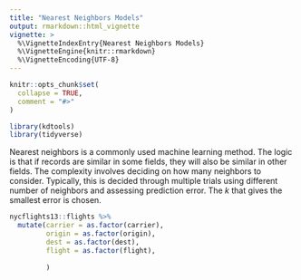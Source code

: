```yaml
---
title: "Nearest Neighbors Models"
output: rmarkdown::html_vignette
vignette: >
  %\VignetteIndexEntry{Nearest Neighbors Models}
  %\VignetteEngine{knitr::rmarkdown}
  %\VignetteEncoding{UTF-8}
---
```


```r
knitr::opts_chunk$set(
  collapse = TRUE,
  comment = "#>"
)
```

```r
library(kdtools)
library(tidyverse)
```

Nearest neighbors is a commonly used machine learning method. The logic is that if records are similar in some fields, they will also be similar in other fields. The complexity involves deciding on how many neighbors to consider. Typically, this is decided through multiple trials using different number of neighbors and assessing prediction error. The $k$ that gives the smallest error is chosen. 

```r
nycflights13::flights %>%
  mutate(carrier = as.factor(carrier),
         origin = as.factor(origin),
         dest = as.factor(dest),
         flight = as.factor(flight),
         
         )
```
